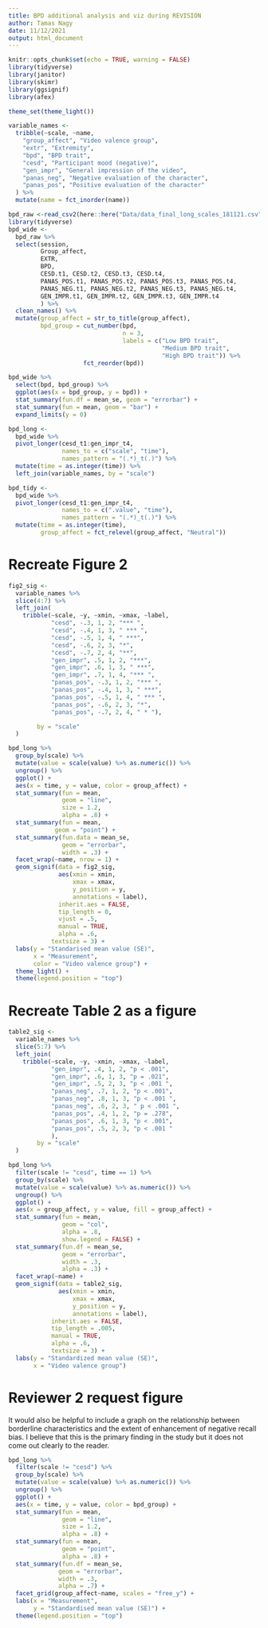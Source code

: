 ```yaml
---
title: BPD additional analysis and viz during REVISION
author: Tamas Nagy
date: 11/12/2021
output: html_document
---
```


```r
knitr::opts_chunk$set(echo = TRUE, warning = FALSE)
library(tidyverse)
library(janitor)
library(skimr)
library(ggsignif)
library(afex)

theme_set(theme_light())
```

```r


variable_names <-
  tribble(~scale, ~name, 
    "group_affect", "Video valence group",
    "extr", "Extremity",
    "bpd", "BPD trait",
    "cesd", "Participant mood (negative)",
    "gen_impr", "General impression of the video",
    "panas_neg", "Negative evaluation of the character",
    "panas_pos", "Positive evaluation of the character"
  ) %>% 
  mutate(name = fct_inorder(name))

```


```r
bpd_raw <-read_csv2(here::here("Data/data_final_long_scales_181121.csv"))
library(tidyverse)
bpd_wide <-
  bpd_raw %>% 
  select(session,
         Group_affect,
         EXTR,
         BPD,
         CESD.t1, CESD.t2, CESD.t3, CESD.t4, 
         PANAS_POS.t1, PANAS_POS.t2, PANAS_POS.t3, PANAS_POS.t4,
         PANAS_NEG.t1, PANAS_NEG.t2, PANAS_NEG.t3, PANAS_NEG.t4,
         GEN_IMPR.t1, GEN_IMPR.t2, GEN_IMPR.t3, GEN_IMPR.t4
         ) %>% 
  clean_names() %>% 
  mutate(group_affect = str_to_title(group_affect),
         bpd_group = cut_number(bpd, 
                                n = 3, 
                                labels = c("Low BPD trait",
                                           "Medium BPD trait",
                                           "High BPD trait")) %>% 
                     fct_reorder(bpd))

bpd_wide %>% 
  select(bpd, bpd_group) %>% 
  ggplot(aes(x = bpd_group, y = bpd)) +
  stat_summary(fun.df = mean_se, geom = "errorbar") +
  stat_summary(fun = mean, geom = "bar") +
  expand_limits(y = 0)

bpd_long <- 
  bpd_wide %>% 
  pivot_longer(cesd_t1:gen_impr_t4,
               names_to = c("scale", "time"),
               names_pattern = "(.*)_t(.)") %>% 
  mutate(time = as.integer(time)) %>% 
  left_join(variable_names, by = "scale")

bpd_tidy <- 
  bpd_wide %>% 
  pivot_longer(cesd_t1:gen_impr_t4,
               names_to = c(".value", "time"),
               names_pattern = "(.*)_t(.)") %>% 
  mutate(time = as.integer(time),
         group_affect = fct_relevel(group_affect, "Neutral"))

```

# Recreate Figure 2

```r

fig2_sig <-
  variable_names %>% 
  slice(4:7) %>% 
  left_join(
    tribble(~scale, ~y, ~xmin, ~xmax, ~label,
            "cesd", -.3, 1, 2, "*** ",
            "cesd", -.4, 1, 3, " *** ",
            "cesd", -.5, 1, 4, " ***",
            "cesd", -.6, 2, 3, "*",
            "cesd", -.7, 2, 4, "**",
            "gen_impr", .5, 1, 2, "***",
            "gen_impr", .6, 1, 3, " ***",
            "gen_impr", .7, 1, 4, "*** ",
            "panas_pos", -.3, 1, 2, "*** ",
            "panas_pos", -.4, 1, 3, " ***",
            "panas_pos", -.5, 1, 4, " *** ",
            "panas_pos", -.6, 2, 3, "*",
            "panas_pos", -.7, 2, 4, " * "),

        by = "scale"
  )

bpd_long %>% 
  group_by(scale) %>% 
  mutate(value = scale(value) %>% as.numeric()) %>% 
  ungroup() %>% 
  ggplot() +
  aes(x = time, y = value, color = group_affect) +
  stat_summary(fun = mean, 
               geom = "line", 
               size = 1.2,
               alpha = .8) +
  stat_summary(fun = mean, 
             geom = "point") +
  stat_summary(fun.data = mean_se, 
               geom = "errorbar", 
               width = .3) +
  facet_wrap(~name, nrow = 1) +
  geom_signif(data = fig2_sig,
              aes(xmin = xmin,
                  xmax = xmax,
                  y_position = y,
                  annotations = label),
              inherit.aes = FALSE, 
              tip_length = 0, 
              vjust = .5,
              manual = TRUE,
              alpha = .6, 
            textsize = 3) +
  labs(y = "Standarised mean value (SE)",
       x = "Measurement",
       color = "Video valence group") +
  theme_light() +
  theme(legend.position = "top")

```

# Recreate Table 2 as a figure

```r

table2_sig <-
  variable_names %>% 
  slice(5:7) %>% 
  left_join(
    tribble(~scale, ~y, ~xmin, ~xmax, ~label,
            "gen_impr", .4, 1, 2, "p < .001",
            "gen_impr", .6, 1, 3, "p = .021",
            "gen_impr", .5, 2, 3, "p < .001 ",
            "panas_neg", .7, 1, 2, "p < .001",
            "panas_neg", .8, 1, 3, "p < .001 ",
            "panas_neg", .6, 2, 3, " p < .001 ",
            "panas_pos", .4, 1, 2, "p = .278",
            "panas_pos", .6, 1, 3, "p < .001",
            "panas_pos", .5, 2, 3, "p < .001 "
            ),
        by = "scale"
  )

bpd_long %>% 
  filter(scale != "cesd", time == 1) %>% 
  group_by(scale) %>% 
  mutate(value = scale(value) %>% as.numeric()) %>% 
  ungroup() %>% 
  ggplot() +
  aes(x = group_affect, y = value, fill = group_affect) +
  stat_summary(fun = mean, 
               geom = "col", 
               alpha = .8, 
               show.legend = FALSE) +
  stat_summary(fun.df = mean_se,
               geom = "errorbar",
               width = .3,
               alpha = .3) +
  facet_wrap(~name) +
  geom_signif(data = table2_sig,
              aes(xmin = xmin,
                  xmax = xmax,
                  y_position = y,
                  annotations = label),
            inherit.aes = FALSE, 
            tip_length = .005,
            manual = TRUE,
            alpha = .6, 
            textsize = 3) +
  labs(y = "Standardized mean value (SE)",
       x = "Video valence group")
```

# Reviewer 2 request figure

It would also be helpful to include a graph on the relationship between borderline characteristics and the extent of enhancement of negative recall bias. I believe that this is the primary finding in the study but it does not come out clearly to the reader. 

```r

bpd_long %>% 
  filter(scale != "cesd") %>% 
  group_by(scale) %>% 
  mutate(value = scale(value) %>% as.numeric()) %>% 
  ungroup() %>% 
  ggplot() +
  aes(x = time, y = value, color = bpd_group) +
  stat_summary(fun = mean, 
               geom = "line", 
               size = 1.2,
               alpha = .8) +
  stat_summary(fun = mean, 
               geom = "point", 
               alpha = .8) +
  stat_summary(fun.df = mean_se, 
              geom = "errorbar",
              width = .3,
              alpha = .7) +
  facet_grid(group_affect~name, scales = "free_y") +
  labs(x = "Measurement",
       y = "Standardised mean value (SE)") +
  theme(legend.position = "top")


```

